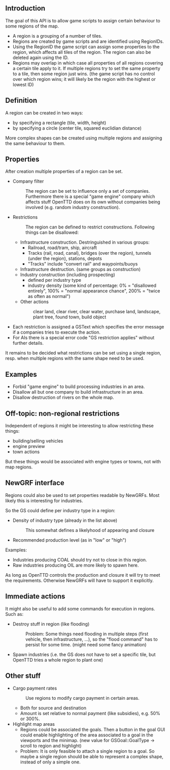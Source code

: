 == Introduction ==

The goal of this API is to allow game scripts to assign certain behaviour to some regions of the map.
* A region is a grouping of a number of tiles.
* Regions are created by game scripts and are identified using RegionIDs.
* Using the RegionID the game script can assign some properties to the region, which affects all tiles of the region. The region can also be deleted again using the ID.
* Regions may overlap in which case all properties of all regions covering a certain tile apply to it. If multiple regions try to set the same property to a tile, then some region just wins. (the game script has no control over which region wins; it will likely be the region with the highest or lowest ID)


== Definition ==

A region can be created in two ways:
* by specifying a rectangle (tile, width, height)
* by specifying a circle (center tile, squared euclidian distance)
More complex shapes can be created using multiple regions and assigning the same behaviour to them.


== Properties ==

After creation multiple properties of a region can be set.
* Company filter
*: The region can be set to influence only a set of companies. Furthermore there is a special "game engine" company which affects stuff OpenTTD does on its own without companies being involved (e.g. random industry construction).
* Restrictions
*: The region can be defined to restrict constructions. Following things can be disallowed:
** Infrastructure construction. Destringuished in various groups:
*** Railroad, road/tram, ship, aircraft
*** Tracks (rail, road, canal), bridges (over the region), tunnels (under the region), stations, depots
*** "Tracks" include "convert rail" and waypoints/buoys
** Infrastructure destruction. (same groups as construction)
** Industry construction (including prospecting)
*** defined per industry type
*** industry density (some kind of percentage: 0% = "disallowed entirely", 100% = "normal appearance chance", 200% = "twice as often as normal")
** Other actions
**: clear land, clear river, clear water, purchase land, landscape, plant tree, found town, build object
* Each restriction is assigned a GSText which specifies the error message if a companies tries to execute the action.
* For AIs there is a special error code "GS restriction applies" without further details.

It remains to be decided what restrictions can be set using a single region, resp. when multiple regions with the same shape need to be used.

== Examples ==

* Forbid "game engine" to build processing industries in an area.
* Disallow all but one company to build infrastructure in an area.
* Disallow destruction of rivers on the whole map.


== Off-topic: non-regional restrictions ==

Independent of regions it might be interesting to allow restricting these things:
* building/selling vehicles
* engine preview
* town actions
But these things would be associated with engine types or towns, not with map regions.


== NewGRF interface ==

Regions could also be used to set properties readable by NewGRFs.
Most likely this is interesting for industries.

So the GS could define per industry type in a region:
* Density of industry type (already in the list above)
*: This somewhat defines a likelyhood of appearing and closure
* Recommended production level (as in "low" or "high")

Examples:
* Industries producing COAL should try not to close in this region.
* Raw industries producing OIL are more likely to spawn here.

As long as OpenTTD controls the production and closure it will try to meet the requirements.
Otherwise NewGRFs will have to support it explicitly.


== Immediate actions ==

It might also be useful to add some commands for execution in regions. Such as:
* Destroy stuff in region (like flooding)
*: Problem: Some things need flooding in multiple steps (first vehicle, then infrastructure, ...), so the "flood command" has to persist for some time. (might need some fancy animation)
* Spawn industries (i.e. the GS does not have to set a specific tile, but OpenTTD tries a whole region to plant one)


== Other stuff ==

* Cargo payment rates
*: Use regions to modify cargo payment in certain areas.
** Both for source and destination
** Amount is set relative to normal payment (like subsidies), e.g. 50% or 300%.
* Highlight map areas
** Regions could be associated the goals. Then a button in the goal GUI could enable highlighting of the area associated to a goal in the viewports and the minimap. (new value for GSGoal::GoalType -> scroll to region and highlight)
** Problem: It is only feasible to attach a single region to a goal. So maybe a single region should be able to represent a complex shape, instead of only a simple one.